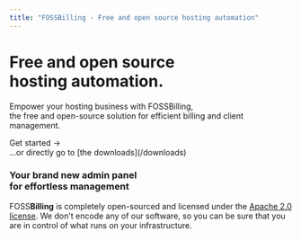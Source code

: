 ```yaml
---
title: "FOSSBilling - Free and open source hosting automation"
---
```




<div className="home-content">
  <div className="content-container">
    <h1 className="headline">Free and open source <br className='sm:block hidden'/>hosting automation.</h1>
    <p className="subtitle">Empower your hosting business with FOSSBilling, <br className='sm:block hidden'/>the free and open-source solution for efficient billing and client management.</p>
    <p className="subtitle"><Link href="/docs">Get started →</Link><br className="show-on-mobile"/><span className="text-sm">...or directly go to [the downloads](/downloads)</span></p>
  </div>

  <div className="features-container">
    <LogoSlider />
    <div className="content-container">
      <Features>
        <Feature large centered id="admin-card">
          <h3>Your brand new admin panel <br className="show-on-mobile"/>for effortless management</h3>
        </Feature>
        <Feature centered id="os-card" style={{
            display: 'flex',
            flexDirection: 'column',
            alignItems: 'center',
            justifyContent: 'center',
            paddingTop: '5rem',
            paddingBottom: '5rem',
        }}>
          <FontAwesomeIcon icon={ faGithub } size="8x" />
          <p>FOSS<strong>Billing</strong> is completely open-sourced and licensed under the <a href="https://github.com/FOSSBilling/FOSSBilling/blob/main/LICENSE">Apache 2.0 license</a>. We don't encode any of our software, so you can be sure that you are in control of what runs on your infrastructure.</p>
        </Feature>
      </Features>
    </div>
  </div>
</div>